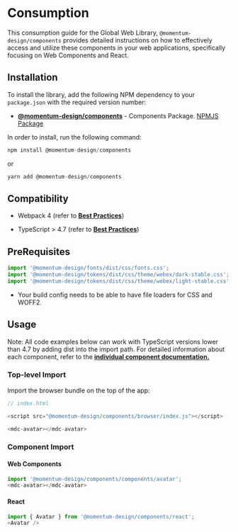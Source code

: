 # Consumption

This consumption guide for the Global Web Library, `@momentum-design/components` provides detailed instructions on how to effectively access and utilize these components in your web applications, specifically focusing on Web Components and React.

## Installation

To install the library, add the following NPM dependency to your `package.json` with the required version number:

* [**@momentum-design/components**](https://github.com/momentum-design/momentum-design/tree/main/packages/components) - Components Package. [NPMJS Package](https://www.npmjs.com/package/@momentum-design/components)

In order to install, run the following command:

```javascript
npm install @momentum-design/components
``` 
or

```javascript
yarn add @momentum-design/components
``` 

## Compatibility

* Webpack 4 (refer to [**Best Practices**](https://lit.dev/docs/releases/upgrade/#using-lit-3-with-webpack-4))

* TypeScript > 4.7 (refer to [**Best Practices**](https://stackoverflow.com/a/70020984))

## PreRequisites 

```javascript
import '@momentum-design/fonts/dist/css/fonts.css';
import '@momentum-design/tokens/dist/css/theme/webex/dark-stable.css';
import '@momentum-design/tokens/dist/css/theme/webex/light-stable.css';
``` 

* Your build config needs to be able to have file loaders for CSS and WOFF2.

## Usage 

Note: 
All code examples below can work with TypeScript versions lower than 4.7 by adding dist into the import path.
For detailed information about each component, refer to the [**individual component documentation.**](https://momentum-design.github.io/momentum-design/en/components/)

### Top-level Import

Import the browser bundle on the top of the app:

```javascript
// index.html

<script src="@momentum-design/components/browser/index.js"></script>

<mdc-avatar></mdc-avatar>
``` 

### Component Import

#### Web Components

```javascript
import '@momentum-design/components/components/avatar';
<mdc-avatar></mdc-avatar>
``` 

#### React

```javascript
import { Avatar } from '@momentum-design/components/react';
<Avatar />
``` 